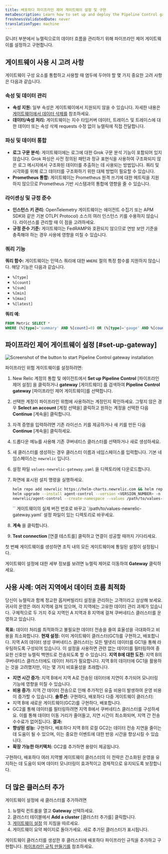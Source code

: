 ```yaml
---
title: 배포하다 파이프라인 제어 게이트웨이 설정 및 구현
metaDescription: Learn how to set up and deploy the Pipeline Control gateway to manage the flow of data from your monitored entities to New Relic.
freshnessValidatedDate: never
translationType: machine
---
```


모니터 부분에서 뉴렐릭으로의 데이터 흐름을 관리하기 위해 파이프라인 제어 게이트웨이를 설정하고 구현합니다.

## 게이트웨이 사용 시 고려 사항

게이트웨이 구성 요소를 통합하고 사용할 때 염두에 두어야 할 몇 가지 중요한 고려 사항은 다음과 같습니다.

### 속성 및 데이터 관리

* **속성 지원:** 일부 속성은 게이트웨이에서 지원되지 않을 수 있습니다. 자세한 내용은 [게이트웨이에서 데이터 삭제를](/docs/new-relic-control/pipeline-control/data-dropping-gateway) 참조하세요.
* **데이터/속성 처리:** 게이트웨이는 지수 타임커버 데이터, 트레이스 및 트레이스에 대한 데이터 또는 속성 삭제 requests 수정 없이 뉴렐릭에 직접 전달합니다.

### 파싱 및 데이터 통합

* **로그 구문 분석:** 게이트웨이에는 로그에 대한 Grok 구문 분석 기능이 포함되어 있지 않습니다. Grok 파싱은 사전 정의된 패턴과 정규 표현식을 사용하여 구조화되지 않은 로그 메시지에서 구조화된 데이터를 추출하는 데 사용되는 방법입니다. 쿼리 및 시각화를 위해 로그 데이터를 구조화하기 위한 대체 방법이 필요할 수 있습니다.
* **Prometheus 통합:** 게이트웨이는 Prometheus 원격 쓰기에 대한 메트릭을 지원하지 않으므로 Prometheus 기반 시스템과의 통합에 영향을 줄 수 있습니다.

### 라이센싱 및 규정 준수

* **인스턴스 키 관리:** OpenTelemetry 게이트웨이는 에이전트 수집기 또는 APM SDK와 같은 기본 OTLP( Protocol) 소스의 여러 인스턴스 키를 수용하지 않습니다. 라이선스를 관리할 때 이 점을 고려하세요.
* **규정 준수 기준:** 게이트웨이는 FedRAMP와 호환되지 않으므로 연방 보안 기준을 충족해야 하는 경우 사용에 영향을 미칠 수 있습니다.

### 쿼리 기능

**쿼리 함수:** 게이트웨이는 인덱스 쿼리에 대한 `WHERE` 절의 특정 함수를 지원하지 않습니다. 해당 기능은 다음과 같습니다.

* `%[type]`
* `%[count]`
* `%[sum]`
* `%[min]`
* `%[max]`
* `%[latest]`

**쿼리 예:**

```sql
FROM Metric SELECT *
WHERE (%[type]='summary' AND %[count]=0) OR (%[type]='gauge' AND %[count]=1 AND %[latest]=0)
```

## 파이프라인 제어 게이트웨이 설정 [#set-up-gateway]

<img title="Install gateway" alt="Screenshot of the button to start Pipeline Control gateway installation" src="/images/install-pipeline-control.webp" />

파이프라인 위험 게이트웨이를 설정하려면:

1. New Relic 계정의 통합 및 에이전트에서 **Set up Pipeline Control** \[파이프라인 제어 설정] 을 클릭하거나 **gateway** \[게이트웨이] 를 검색하여 **Pipeline Control gateway** \[파이프라인 제어 게이트웨이]를 선택합니다.

2. 선택한 계정이 파이프라인 위험에 사용하려는 계정인지 확인하세요. 그렇지 않은 경우 **Select an account** \[계정 선택을] 클릭하고 원하는 계정을 선택한 다음 **Continue** \[계속을] 클릭합니다.

3. 자격 증명을 입력하려면 기존 라이선스 키를 제공하거나 새 키를 만든 다음 **Continue** \[계속을] 클릭하세요.

4. 드롭다운 메뉴를 사용해 기존 쿠버네티스 클러스터를 선택하거나 새로 생성하세요.

5. 새 클러스터를 생성하는 경우 클러스터 이름과 네임스페이스를 입력합니다. 기본 네임스페이스는 `newrelic` 입니다.

6. 설정 파일 `values-newrelic-gateway.yaml` 을 디렉토리에 다운로드합니다.

7. 화면에 표시된 설치 명령을 실행하세요.

   ```bash
   helm repo add newrelic https://helm-charts.newrelic.com && helm repo update && \
   helm upgrade --install agent-control --version <VERSION_NUMBER> -n newrelic \
   newrelic/agent-control --create-namespace --values /path/to/values-newrelic-gateway.yaml --devel
   ```

   <Callout variant="tip">
     `<VERSION_NUMBER>` 게이트웨이의 실제 버전 번호로 바꾸고 `/path/to/values-newrelic-gateway.yaml` 설정 파일이 있는 디렉토리로 바꾸세요.
   </Callout>

8. **계속** 을 클릭합니다.

9. **Test connection** \[연결 테스트를] 클릭하고 연결이 성공할 때까지 기다리세요.

첫 번째 게이트웨이를 생성하면 조직 내의 모든 게이트웨이에 통일된 설정이 설정됩니다.

게이트웨이 설정에 대한 세부 정보를 보려면 뉴렐릭 제어로 이동하여 **Gateway** 클릭하세요.

## 사용 사례: 여러 지역에서 데이터 흐름 최적화

당신이 뉴렐릭과 함께 정교한 옵저버빌리티 설정을 관리하는 고객이라고 상상해 보세요. 귀사의 운영은 여러 지역에 걸쳐 있으며, 각 지역에는 고유한 데이터 관리 과제가 있습니다. 구체적으로 두 가지 주요 지역인 A 지역과 B 지역에 걸쳐 쿠버네티스 클러스터를 운영하고 있습니다.

**목표:** 데이터 처리를 최적화하고 불필요한 데이터 전송을 줄여 효율성을 극대화하고 비용을 최소화합니다. **현재 설정:** 이미 게이트웨이 클러스터(GC1)를 구현하고, 배포합니다. 지역 A의 데이터 생성 쿠버네티스 클러스터는 모든 텔넷리 데이터를 GC1을 통해 라우팅하도록 구성되어 있습니다. 이 설정을 사용하면 관련 없는 데이터를 필터링하여 중요한 신호만 뉴렐릭 백앤드로 전송되도록 할 수 있습니다. **지역 B에 대한 도전:** 지역 B의 쿠버네티스 클러스터에도 데이터 처리가 필요합니다. 지역 B의 데이터에 GC1을 활용하는 것을 고려했지만, 이는 몇 가지 비효율성을 초래합니다.

* **지연 시간 증가:** 지역 B에서 지역 A로 전송된 데이터에 지연이 추가되어 모니터링 기능에 영향을 미칠 수 있습니다.
* **비용 증가:** 지역 간 데이터 전송으로 인해 추가적인 유출 비용이 발생하여 운영 비용이 증가할 수 있습니다. **솔루션:** 구현하다, 배포하다 다중 게이트웨이 클러스터:
* 지역 B에 새로운 게이트웨이(GC2)를 구현하다, 배포합니다.
* GC2를 통해 데이터를 필터링하려면 지역 B에서 쿠버네티스 클러스터를 구성하세요. 이를 통해 데이터 이동 거리가 줄어들고, 지연 시간이 최소화되며, 지역 간 전송 수수료가 없어집니다. **결과:**
* **향상된 성능:** 구현하다, 배포하다 지역 B의 로컬 GC2는 데이터 전송 지연을 줄이는 데 도움이 될 수 있으며, 이는 중요한 이벤트에 대한 반응 시간을 향상시킬 수 있습니다.
* **확장 가능한 아키텍처:** GC2를 추가하면 용량이 제공됩니다.

구현하다, 배포하다 여러 지역별 게이트웨이 클러스터의 이 전략은 간소화된 운영을 유지하는 데 도움이 되며 데이터 모니터링이 효과적이고 경제적으로 유지되도록 보장합니다.

## 더 많은 클러스터 추가

게이트웨이 설정에 새 클러스터를 추가하려면

1. 뉴렐릭 컨트롤을 열고 **Gateway** 선택하세요.
2. 클러스터 테이블에서 **Add a cluster** \[클러스터 추가를] 클릭합니다.
3. [게이트웨이 설정](/docs/new-relic-control/pipeline-control/set-up-and-deploy-pipeline-control#set-up-gateway) 의 지침을 따르세요.
4. 게이트웨이 요약 페이지로 돌아가세요. 새로 추가된 클러스터가 표시됩니다.

게이트웨이 클러스터를 생성한 후 클러스터에 배포하다 파이프라인 규칙을 추가하고 구현합니다. [파이프라인 규칙 만들기를](/docs/new-relic-control/pipeline-control/create-pipeline-rules) 참조하세요.